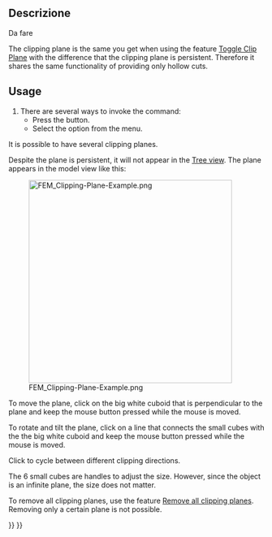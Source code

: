<languages/>

<div class="mw-translate-fuzzy">
{{Docnav/it|[[FEM_PostCreateFunctions/it|Post Crea funzioni]]|[[FEM_ClippingPlaneRemoveAll/it|Rimuovi tutti i piani di ritaglio]]|[[FEM_Workbench/it|FEM]]|IconL=FEM_PostCreateFunctions.png|IconC=Workbench_FEM.svg|IconR=Fem-clipping-plane-remove-all.svg}}
</div>

<div class="mw-translate-fuzzy">
{{GuiCommand/it|Name=FEM ClippingPlaneAdd|Name/it=Piano di taglio sulla faccia|Icon=Fem-clipping-plane-add.svg|MenuLocation= Utilità → Piano di taglio sulla faccia||Workbenches=[[FEM_Workbench/it|FEM]]|Shortcut=|SeeAlso=[[FEM_tutorial/it|Tutorial FEM]]}}
</div>

<span id="Description"></span>
==Descrizione==

<div class="mw-translate-fuzzy">
Da fare
</div>

<div lang="en" dir="ltr" class="mw-content-ltr">
The clipping plane is the same you get when using the feature [[Std_ToggleClipPlane|Toggle Clip Plane]] with the difference that the clipping plane is persistent. Therefore it shares the same functionality of providing only hollow cuts.
</div>

<div lang="en" dir="ltr" class="mw-content-ltr">
==Usage==
</div>

<div lang="en" dir="ltr" class="mw-content-ltr">
# There are several ways to invoke the command:
#* Press the {{Button|[[Image:FEM_ClippingPlaneAdd.svg|16px]] [[FEM_ClippingPlaneAdd|Clipping Plane on Face]]}} button.
#* Select the {{MenuCommand|Utilities → [[Image:FEM_ClippingPlaneAdd.svg|16px]] Clipping Plane on Face}} option from the menu.
</div>

<div lang="en" dir="ltr" class="mw-content-ltr">
It is possible to have several clipping planes.
</div>

<div lang="en" dir="ltr" class="mw-content-ltr">
Despite the plane is persistent, it will not appear in the [[Tree_view|Tree view]]. The plane appears in the model view like this:
</div>

[[File:FEM_Clipping-Plane-Example.png|400px]]

<div lang="en" dir="ltr" class="mw-content-ltr">
To move the plane, click on the big white cuboid that is perpendicular to the plane and keep the mouse button pressed while the mouse is moved.
</div>

<div lang="en" dir="ltr" class="mw-content-ltr">
To rotate and tilt the plane, click on a line that connects the small cubes with the the big white cuboid and keep the mouse button pressed while the mouse is moved.
</div> 

<div lang="en" dir="ltr" class="mw-content-ltr">
Click {{KEY|Ctrl}} to cycle between different clipping directions.
</div>

<div lang="en" dir="ltr" class="mw-content-ltr">
The 6 small cubes are handles to adjust the size. However, since the object is an infinite plane, the size does not matter.
</div>

<div lang="en" dir="ltr" class="mw-content-ltr">
To remove all clipping planes, use the feature [[FEM_ClippingPlaneRemoveAll|Remove all clipping planes]]. Removing only a certain plane is not possible.
</div>


<div class="mw-translate-fuzzy">
{{Docnav/it|[[FEM_PostCreateFunctions/it|Post Crea funzioni]]|[[FEM_ClippingPlaneRemoveAll/it|Rimuovi tutti i piani di ritaglio]]|[[FEM_Workbench/it|FEM]]|IconL=FEM_PostCreateFunctions.png|IconC=Workbench_FEM.svg|IconR=Fem-clipping-plane-remove-all.svg}}
</div>

{{FEM Tools navi{{#translation:}}}}
{{Userdocnavi{{#translation:}}}}